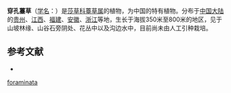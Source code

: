 {{Speciesbox
| name = 穿孔薹草
| status = 
| status_system = 
| image =
| genus = Carex
| species = foraminata
| authority = C. B. Clarke
}}

'''穿孔薹草'''（[[学名|学名]]：{{lang|la|''Carex foraminata''}}）是[[莎草科|莎草科]][[薹草属|薹草属]]的植物，为中国的特有植物。分布于[[中国大陆|中国大陆]]的[[贵州|贵州]]、[[江西|江西]]、[[福建|福建]]、[[安徽|安徽]]、[[浙江|浙江]]等地，生长于海拔350米至800米的地区，见于山坡林缘、山谷石旁阴处、花丛中以及沟边水中，目前尚未由人工引种栽培。

== 参考文献 ==
<div class="references-small">
* {{cite web| url =http://www.bioinfo.cn/db05/KmzwSpecies.php?action=view&id=6582| title =穿孔薹草| work =《中国高等植物数据库全库》| publisher =中国科学院微生物研究所| author =昆明植物研究所| accessdate =2009-02-24| deadurl =yes| archiveurl =https://web.archive.org/web/20160305004938/http://www.bioinfo.cn/db05/KmzwSpecies.php?action=view&id=6582| archivedate =2016-03-05}}
</div>
{{Taxonbar|from=Q15227118}}

{{DEFAULTSORT:Carex foraminata}}
[[Category:薹草属|foraminata]]


{{Carex-stub}}